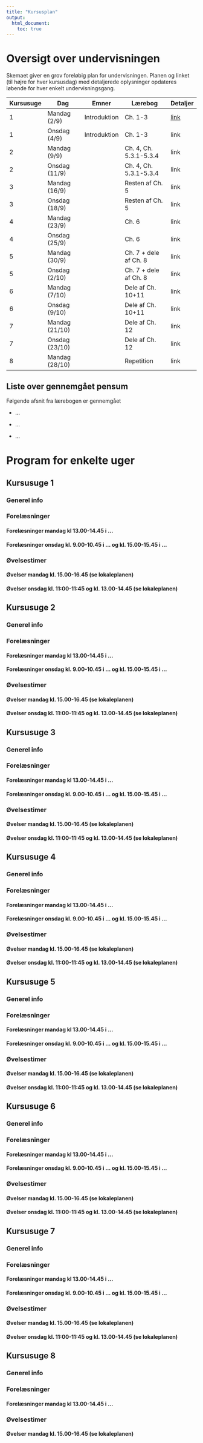 ```yaml
---
title: "Kursusplan"
output: 
  html_document:
    toc: true
---
```


# Oversigt over undervisningen

Skemaet giver en grov foreløbig plan for undervisningen. Planen og linket (til højre for hver kursusdag) med detaljerede oplysninger opdateres løbende for hver enkelt undervisningsgang.

Kursusuge | Dag | Emner | Lærebog | Detaljer 
----------| --- | ----- | ------- | -------- 
1 | Mandag (2/9) | Introduktion | Ch. 1-3 | [link](#uge1)
1 | Onsdag (4/9) | Introduktion | Ch. 1-3 | link  
2 | Mandag (9/9) |  | Ch. 4, Ch. 5.3.1-5.3.4 | link 
2 | Onsdag (11/9) |  | Ch. 4, Ch. 5.3.1-5.3.4 | link  
3 | Mandag (16/9) |  | Resten af Ch. 5 | link 
3 | Onsdag (18/9) |  | Resten af Ch. 5 | link  
4 | Mandag (23/9) |  | Ch. 6 | link 
4 | Onsdag (25/9) |  | Ch. 6 | link  
5 | Mandag (30/9) |  | Ch. 7 + dele af Ch. 8 | link 
5 | Onsdag (2/10) |  | Ch. 7 + dele af Ch. 8 | link  
6 | Mandag (7/10) |  | Dele af Ch. 10+11 | link 
6 | Onsdag (9/10) |  | Dele af Ch. 10+11 | link  
7 | Mandag (21/10) |  | Dele af Ch. 12 | link 
7 | Onsdag (23/10) |  | Dele af Ch. 12 | link  
8 | Mandag (28/10) |  | Repetition | link  

## Liste over gennemgået pensum

Følgende afsnit fra lærebogen er gennemgået

* ...

* ...

* ...

# Program for enkelte uger

## Kursusuge 1 {#uge1}

### Generel info

### Forelæsninger

#### Forelæsninger mandag kl 13.00-14.45 i ...

#### Forelæsninger onsdag kl. 9.00-10.45 i ... og kl. 15.00-15.45 i ...

### Øvelsestimer

#### Øvelser mandag kl. 15.00-16.45 (se lokaleplanen)

#### Øvelser onsdag kl. 11:00-11:45 og kl. 13.00-14.45 (se lokaleplanen)




## Kursusuge 2

### Generel info

### Forelæsninger

#### Forelæsninger mandag kl 13.00-14.45 i ...

#### Forelæsninger onsdag kl. 9.00-10.45 i ... og kl. 15.00-15.45 i ...

### Øvelsestimer

#### Øvelser mandag kl. 15.00-16.45 (se lokaleplanen)

#### Øvelser onsdag kl. 11:00-11:45 og kl. 13.00-14.45 (se lokaleplanen)




## Kursusuge 3

### Generel info

### Forelæsninger

#### Forelæsninger mandag kl 13.00-14.45 i ...

#### Forelæsninger onsdag kl. 9.00-10.45 i ... og kl. 15.00-15.45 i ...

### Øvelsestimer

#### Øvelser mandag kl. 15.00-16.45 (se lokaleplanen)

#### Øvelser onsdag kl. 11:00-11:45 og kl. 13.00-14.45 (se lokaleplanen)




## Kursusuge 4

### Generel info

### Forelæsninger

#### Forelæsninger mandag kl 13.00-14.45 i ...

#### Forelæsninger onsdag kl. 9.00-10.45 i ... og kl. 15.00-15.45 i ...

### Øvelsestimer

#### Øvelser mandag kl. 15.00-16.45 (se lokaleplanen)

#### Øvelser onsdag kl. 11:00-11:45 og kl. 13.00-14.45 (se lokaleplanen)




## Kursusuge 5

### Generel info

### Forelæsninger

#### Forelæsninger mandag kl 13.00-14.45 i ...

#### Forelæsninger onsdag kl. 9.00-10.45 i ... og kl. 15.00-15.45 i ...

### Øvelsestimer

#### Øvelser mandag kl. 15.00-16.45 (se lokaleplanen)

#### Øvelser onsdag kl. 11:00-11:45 og kl. 13.00-14.45 (se lokaleplanen)




## Kursusuge 6

### Generel info

### Forelæsninger

#### Forelæsninger mandag kl 13.00-14.45 i ...

#### Forelæsninger onsdag kl. 9.00-10.45 i ... og kl. 15.00-15.45 i ...

### Øvelsestimer

#### Øvelser mandag kl. 15.00-16.45 (se lokaleplanen)

#### Øvelser onsdag kl. 11:00-11:45 og kl. 13.00-14.45 (se lokaleplanen)



## Kursusuge 7

### Generel info

### Forelæsninger

#### Forelæsninger mandag kl 13.00-14.45 i ...

#### Forelæsninger onsdag kl. 9.00-10.45 i ... og kl. 15.00-15.45 i ...

### Øvelsestimer

#### Øvelser mandag kl. 15.00-16.45 (se lokaleplanen)

#### Øvelser onsdag kl. 11:00-11:45 og kl. 13.00-14.45 (se lokaleplanen)




## Kursusuge 8 

### Generel info

### Forelæsninger

#### Forelæsninger mandag kl 13.00-14.45 i ...

### Øvelsestimer

#### Øvelser mandag kl. 15.00-16.45 (se lokaleplanen)

